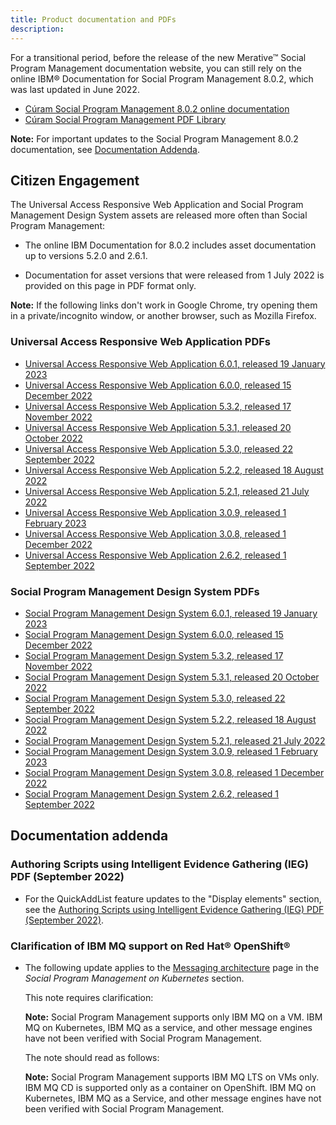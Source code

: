 ```yaml
---
title: Product documentation and PDFs
description: 
---
```


For a transitional period, before the release of the new Merative™ Social Program Management documentation website, you can still rely on the online IBM® Documentation for Social Program Management 8.0.2, which was last updated in June 2022.

* [Cúram Social Program Management 8.0.2 online documentation](https://www.ibm.com/docs/en/spm/8.0.2)
* [Cúram Social Program Management PDF Library](https://www.ibm.com/support/pages/ibm-c%C3%BAram-social-program-management-pdf-library)

**Note:** For important updates to the Social Program Management 8.0.2 documentation, see [Documentation Addenda](#documentation-addenda).  

## Citizen Engagement

The Universal Access Responsive Web Application and Social Program Management Design System assets are released more often than Social Program Management:

* The online IBM Documentation for 8.0.2 includes asset documentation up to versions 5.2.0 and 2.6.1.

* Documentation for asset versions that were released from 1 July 2022 is provided on this page in PDF format only.

 **Note:** If the following links don't work in Google Chrome, try opening them in a private/incognito window, or another browser, such as Mozilla Firefox.

### Universal Access Responsive Web Application PDFs

* [Universal Access Responsive Web Application 6.0.1, released 19 January 2023](/pdf/CE/UniversalAccess_6_0_1.pdf)
* [Universal Access Responsive Web Application 6.0.0, released 15 December 2022](/pdf/CE/UniversalAccess_6_0_0.pdf)
* [Universal Access Responsive Web Application 5.3.2, released 17 November 2022](/pdf/CE/UniversalAccess_5_3_2.pdf)
* [Universal Access Responsive Web Application 5.3.1, released 20 October 2022](/pdf/CE/UniversalAccess_5_3_1.pdf)
* [Universal Access Responsive Web Application 5.3.0, released 22 September 2022](/pdf/CE/UniversalAccess_5_3_0.pdf)
* [Universal Access Responsive Web Application 5.2.2, released 18 August 2022](/pdf/CE/UniversalAccess_5_2_2.pdf)
* [Universal Access Responsive Web Application 5.2.1, released 21 July 2022](/pdf/CE/UniversalAccess_5_2_1.pdf)
* [Universal Access Responsive Web Application 3.0.9, released 1 February 2023](/pdf/CE/UniversalAccess_3_0_9.pdf)
* [Universal Access Responsive Web Application 3.0.8, released 1 December 2022](/pdf/CE/UniversalAccess_3_0_8.pdf)
* [Universal Access Responsive Web Application 2.6.2, released 1 September 2022](/pdf/CE/UniversalAccess_2_6_2.pdf)

### Social Program Management Design System PDFs

* [Social Program Management Design System 6.0.1, released 19 January 2023](/pdf/CE/SPM_DesignSystem_6_0_1.pdf)
* [Social Program Management Design System 6.0.0, released 15 December 2022](/pdf/CE/SPM_DesignSystem_6_0_0.pdf)
* [Social Program Management Design System 5.3.2, released 17 November 2022](/pdf/CE/SPM_DesignSystem_5_3_2.pdf)
* [Social Program Management Design System 5.3.1, released 20 October 2022](/pdf/CE/SPM_DesignSystem_5_3_1.pdf)
* [Social Program Management Design System 5.3.0, released 22 September 2022](/pdf/CE/SPM_DesignSystem_5_3_0.pdf)
* [Social Program Management Design System 5.2.2, released 18 August 2022](/pdf/CE/SPM_DesignSystem_5_2_2.pdf)
* [Social Program Management Design System 5.2.1, released 21 July 2022](/pdf/CE/SPM_DesignSystem_5_2_1.pdf)
* [Social Program Management Design System 3.0.9, released 1 February 2023](/pdf/CE/SPM_DesignSystem_3_0_9.pdf)
* [Social Program Management Design System 3.0.8, released 1 December 2022](/pdf/CE/SPM_DesignSystem_3_0_8.pdf)
* [Social Program Management Design System 2.6.2, released 1 September 2022](/pdf/CE/SPM_DesignSystem_2_6_2.pdf)

## Documentation addenda

### Authoring Scripts using Intelligent Evidence Gathering (IEG) PDF (September 2022)

* For the QuickAddList feature updates to the "Display elements" section, see the [Authoring Scripts using Intelligent Evidence Gathering (IEG) PDF (September 2022)](/pdf/CE/AuthoringScriptsUsingIEG_September22.pdf).

### Clarification of IBM MQ support on Red Hat® OpenShift®

* The following update applies to the [Messaging architecture](https://www.ibm.com/docs/en/spm/8.0.2?topic=architecture-messaging) page in the *Social Program Management on Kubernetes* section.

  This note requires clarification:
  
  **Note:** Social Program Management supports only IBM MQ on a VM. IBM MQ on Kubernetes, IBM MQ as a service, and other message engines have not been verified with Social Program Management.

  The note should read as follows:

  **Note:** Social Program Management supports IBM MQ LTS on VMs only. IBM MQ CD is supported only as a container on OpenShift. IBM MQ on Kubernetes, IBM MQ as a Service, and other message engines have not been verified with Social Program Management.

